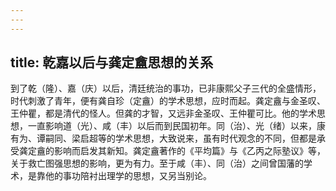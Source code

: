 ```yaml
---
---
---
```

title: 乾嘉以后与龚定盦思想的关系
---




到了乾（隆）、嘉（庆）以后，清廷统治的事功，已非康熙父子三代的全盛情形，时代刺激了青年，便有龚自珍（定盦）的学术思想，应时而起。龚定盦与金圣叹、王仲瞿，都是清代的怪人。但龚的才智，又远非金圣叹、王仲瞿可比。他的学术思想，一直影响道（光）、咸（丰）以后而到民国初年。同（治）、光（绪）以来，康有为、谭嗣同、梁启超等的学术思想，大致说来，虽有时代观念的不同，但都是承受龚定盦的影响而启发其新知。龚定盦著作的《平均篇》与《乙丙之际塾议》等，关于救亡图强思想的影响，更为有力。至于咸（丰）、同（治）之间曾国藩的学术，是靠他的事功陪衬出理学的思想，又另当别论。